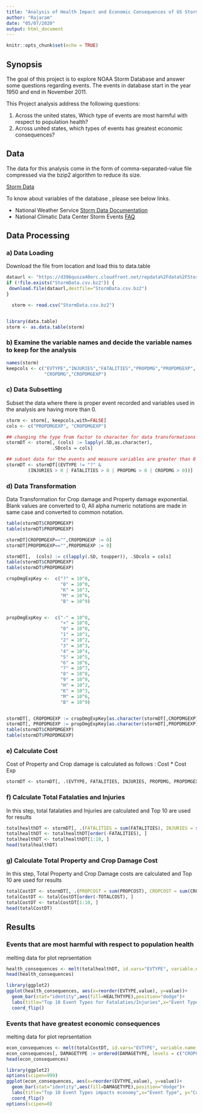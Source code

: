```yaml
---
title: "Analysis of Health Impact and Economic Consequences of US Storm"
author: "Rajaram"
date: "05/07/2020"
output: html_document
---
```


```r
knitr::opts_chunk$set(echo = TRUE)
```

## Synopsis

The goal of this project is to explore NOAA Storm Database and answer some questions regarding events. The events in database start in the year 1950 and end in November 2011. 

This Project analysis address the following questions:

  1. Across the united states, Which type of events are most harmful with respect to population health?
  2. Across united states, which types of events has greatest economic consequences?
  
## Data

The data for this analysis come in the form of comma-separated-value file compressed via the bzip2 algorithm to reduce its size.

 [Storm Data](https://d396qusza40orc.cloudfront.net/repdata%2Fdata%2FStormData.csv.bz2)
 
To know about variables of the database , please see below links.

* National Weather Service [Storm Data Documentation](https://d396qusza40orc.cloudfront.net/repdata%2Fpeer2_doc%2Fpd01016005curr.pdf)
* National Climatic Data Center Storm Events [FAQ](https://d396qusza40orc.cloudfront.net/repdata%2Fpeer2_doc%2FNCDC%20Storm%20Events-FAQ%20Page.pdf)


## Data Processing

### a) Data Loading

Download the file from location and load this to data.table

```r
dataurl <- "https://d396qusza40orc.cloudfront.net/repdata%2Fdata%2FStormData.csv.bz2"
if (!file.exists("StormData.csv.bz2")) {
 download.file(dataurl,destfile="StormData.csv.bz2")
}

  storm <- read.csv("StormData.csv.bz2")


library(data.table)
storm <- as.data.table(storm)
```

### b) Examine the variable names and decide the variable names to keep for the analysis

```r
names(storm)
keepcols <- c("EVTYPE","INJURIES","FATALITIES","PROPDMG","PROPDMGEXP",
              "CROPDMG","CROPDMGEXP")
```

### c) Data Subsetting

Subset the data where there is proper event recorded and variables used in the analysis are having more than 0.

``` r
storm <- storm[, keepcols,with=FALSE]
cols <- c("PROPDMGEXP", "CROPDMGEXP")

## changing the type from factor to character for data transformations
stormDT <- storm[, (cols) := lapply(.SD,as.character), 
                 .SDcols = cols]

## subset data for the events and measure variables are greater than 0
stormDT <- stormDT[(EVTYPE != "?" & 
        (INJURIES > 0 | FATALITIES > 0 | PROPDMG > 0 | CROPDMG > 0))]

```

### d) Data Transformation

Data Transformation for Crop damage and Property damage exponential.
Blank values are converted to 0, All alpha numeric notations are made in same case and converted to common notation.
``` r
table(stormDT$CROPDMGEXP)
table(stormDT$PROPDMGEXP)

stormDT[CROPDMGEXP=="",CROPDMGEXP := 0]
stormDT[PROPDMGEXP=="",PROPDMGEXP := 0]

stormDT[,  (cols) := c(lapply(.SD, toupper)), .SDcols = cols]
table(stormDT$CROPDMGEXP)
table(stormDT$PROPDMGEXP)

cropDmgExpKey <-  c("?" = 10^0, 
                    "0" = 10^0,
                    "K" = 10^3,
                    "M" = 10^6,
                    "B" = 10^9)


propDmgExpKey <-  c("-" = 10^0, 
                    "+" = 10^0,
                    "0" = 10^0,
                    "1" = 10^1,
                    "2" = 10^2,
                    "3" = 10^3,
                    "4" = 10^4,
                    "5" = 10^5,
                    "6" = 10^6,
                    "7" = 10^7,
                    "8" = 10^8,
                    "9" = 10^9,
                    "H" = 10^2,
                    "K" = 10^3,
                    "M" = 10^6,
                    "B" = 10^9)


stormDT[, CROPDMGEXP := cropDmgExpKey[as.character(stormDT[,CROPDMGEXP])]]
stormDT[, PROPDMGEXP := propDmgExpKey[as.character(stormDT[,PROPDMGEXP])]]
table(stormDT$CROPDMGEXP)
table(stormDT$PROPDMGEXP)
```

### e) Calculate Cost 

Cost of Property and Crop damage is calculated as follows : Cost * Cost Exp

``` r
stormDT <- stormDT[, .(EVTYPE, FATALITIES, INJURIES, PROPDMG, PROPDMGEXP, PROPCOST = PROPDMG * PROPDMGEXP, CROPDMG, CROPDMGEXP, CROPCOST = CROPDMG * CROPDMGEXP)]
```

### f) Calculate Total Fatalaties and Injuries

In this step, total fatalaties and Injuries are calculated and Top 10 are used for results

``` r
totalhealthDT <- stormDT[, .(FATALITIES = sum(FATALITIES), INJURIES = sum(INJURIES), TOTALS = sum(FATALITIES) + sum(INJURIES)), by = .(EVTYPE)]
totalhealthDT <- totalhealthDT[order(-FATALITIES), ]
totalhealthDT <- totalhealthDT[1:10, ]
head(totalhealthDT)
```

### g) Calculate Total Property and Crop Damage Cost

In this step, Total Property and Crop Damage costs are calculated and Top 10 are used for results

``` r
totalCostDT <- stormDT[, .(PROPCOST = sum(PROPCOST), CROPCOST = sum(CROPCOST), TOTALCOST = sum(PROPCOST) + sum(CROPCOST)), by = .(EVTYPE)]
totalCostDT <- totalCostDT[order(-TOTALCOST), ]
totalCostDT <- totalCostDT[1:10, ]
head(totalCostDT)
```

## Results

### Events that are most harmful with respect to population health
melting data for plot reprsentation

```r
health_consequences <- melt(totalhealthDT, id.vars="EVTYPE", variable.name = "HEALTHTYPE")
head(health_consequences)
```

```r
library(ggplot2)
ggplot(health_consequences, aes(x=reorder(EVTYPE,value), y=value))+
  geom_bar(stat="identity",aes(fill=HEALTHTYPE),position="dodge")+
  labs(title="Top 10 Event Types for Fatalaties/Injuries",x="Event Type", y="Number of Health Consequences")+
  coord_flip()
```

### Events that have greatest economic consequences
melting data for plot reprsentation

```r
econ_consequences <- melt(totalCostDT, id.vars="EVTYPE", variable.name = "DAMAGETYPE")
econ_consequences[, DAMAGETYPE := ordered(DAMAGETYPE, levels = c("CROPCOST","PROPCOST","TOTALCOST"))]
head(econ_consequences)
```

```r
library(ggplot2)
options(scipen=999)
ggplot(econ_consequences, aes(x=reorder(EVTYPE,value), y=value))+
  geom_bar(stat="identity",aes(fill=DAMAGETYPE),position="dodge")+
  labs(title="Top 10 Event Types impacts economy",x="Event Type", y="Cost of Impact")+
  coord_flip()
options(scipen=0)
```


